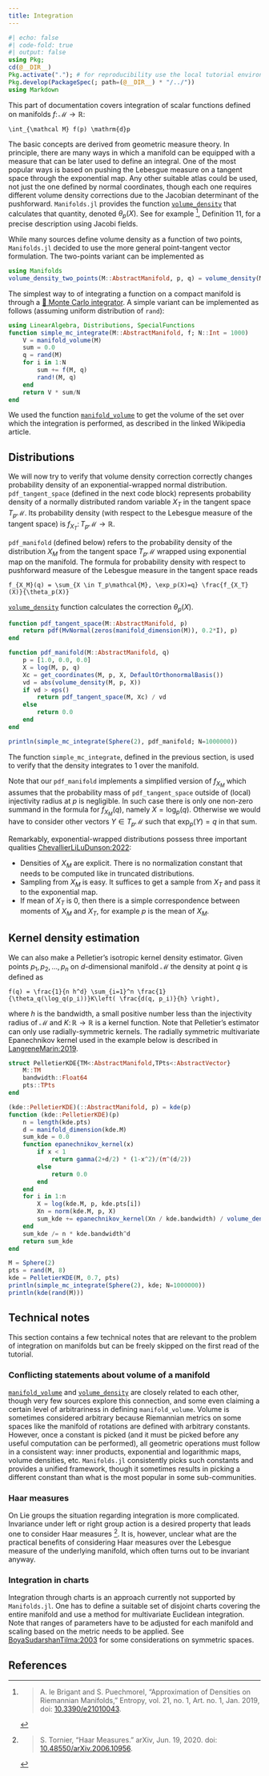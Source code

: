 ```yaml
---
title: Integration
---
```


```julia
#| echo: false
#| code-fold: true
#| output: false
using Pkg;
cd(@__DIR__)
Pkg.activate("."); # for reproducibility use the local tutorial environment.
Pkg.develop(PackageSpec(; path=(@__DIR__) * "/../"))
using Markdown
```

This part of documentation covers integration of scalar functions defined on manifolds $f \colon \mathcal{M} \to \mathbb{R}$:

```math
\int_{\mathcal M} f(p) \mathrm{d}p
```

The basic concepts are derived from geometric measure theory.
In principle, there are many ways in which a manifold can be equipped with a measure that can be later used to define an integral.
One of the most popular ways is based on pushing the Lebesgue measure on a tangent space through the exponential map.
Any other suitable atlas could be used, not just the one defined by normal coordinates, though each one requires different volume density corrections due to the Jacobian determinant of the pushforward.
`Manifolds.jl` provides the function [`volume_density`](@ref) that calculates that quantity, denoted $\theta_p(X)$.
See for example [^leBrigantPuechmorel2019], Definition 11, for a precise description using Jacobi fields.

While many sources define volume density as a function of two points, `Manifolds.jl` decided to use the more general point-tangent vector formulation. The two-points variant can be implemented as
```julia
using Manifolds
volume_density_two_points(M::AbstractManifold, p, q) = volume_density(M, p, log(M, p, q))
```

The simplest way to of integrating a function on a compact manifold is through a [📖 Monte Carlo integrator](https://en.wikipedia.org/wiki/Monte_Carlo_integration).
A simple variant can be implemented as follows (assuming uniform distribution of `rand`):

```julia
using LinearAlgebra, Distributions, SpecialFunctions
function simple_mc_integrate(M::AbstractManifold, f; N::Int = 1000)
    V = manifold_volume(M)
    sum = 0.0
    q = rand(M)
    for i in 1:N
        sum += f(M, q)
        rand!(M, q)
    end
    return V * sum/N
end
```

We used the function [`manifold_volume`](@ref) to get the volume of the set over which the integration is performed, as described in the linked Wikipedia article.

## Distributions

We will now try to verify that volume density correction correctly changes probability density of an exponential-wrapped normal distribution.
`pdf_tangent_space` (defined in the next code block) represents probability density of a normally distributed random variable $X_T$ in the tangent space $T_p \mathcal{M}$.
Its probability density (with respect to the Lebesgue measure of the tangent space) is $f_{X_T}\colon T_p \mathcal{M} \to \mathbb{R}$.

`pdf_manifold` (defined below) refers to the probability density of the distribution $X_M$ from the tangent space $T_p \mathcal{M}$ wrapped using exponential map on the manifold.
The formula for probability density with respect to pushforward measure of the Lebesgue measure in the tangent space reads
```math
f_{X_M}(q) = \sum_{X \in T_p\mathcal{M}, \exp_p(X)=q} \frac{f_{X_T}(X)}{\theta_p(X)}
```
[`volume_density`](@ref) function calculates the correction $\theta_p(X)$.


```julia
function pdf_tangent_space(M::AbstractManifold, p)
    return pdf(MvNormal(zeros(manifold_dimension(M)), 0.2*I), p)
end

function pdf_manifold(M::AbstractManifold, q)
    p = [1.0, 0.0, 0.0]
    X = log(M, p, q)
    Xc = get_coordinates(M, p, X, DefaultOrthonormalBasis())
    vd = abs(volume_density(M, p, X))
    if vd > eps()
        return pdf_tangent_space(M, Xc) / vd
    else
        return 0.0
    end
end

println(simple_mc_integrate(Sphere(2), pdf_manifold; N=1000000))
```

The function `simple_mc_integrate`, defined in the previous section, is used to verify that the density integrates to 1 over the manifold.

Note that our `pdf_manifold` implements a simplified version of $f_{X_M}$ which assumes that the probability mass of `pdf_tangent_space` outside of (local) injectivity radius at $p$ is negligible.
In such case there is only one non-zero summand in the formula for $f_{X_M}(q)$, namely $X=\log_p(q)$.
Otherwise we would have to consider other vectors $Y\in T_p \mathcal{M}$ such that $\exp_p(Y) = q$ in that sum.

Remarkably, exponential-wrapped distributions possess three important qualities [ChevallierLiLuDunson:2022](@cite):

* Densities of $X_M$ are explicit. There is no normalization constant that needs to be computed like in truncated distributions.
* Sampling from $X_M$ is easy. It suffices to get a sample from $X_T$ and pass it to the exponential map.
* If mean of $X_T$ is 0, then there is a simple correspondence between moments of $X_M$ and $X_T$, for example $p$ is the mean of $X_M$.

## Kernel density estimation

We can also make a Pelletier's isotropic kernel density estimator. Given points $p_1, p_2, \dots, p_n$ on $d$-dimensional manifold $\mathcal M$
the density at point $q$ is defined as
```math
f(q) = \frac{1}{n h^d} \sum_{i=1}^n \frac{1}{\theta_q(\log_q(p_i))}K\left( \frac{d(q, p_i)}{h} \right),
```

where $h$ is the bandwidth, a small positive number less than the injectivity radius of $\mathcal M$ and $K\colon\mathbb{R}\to\mathbb{R}$ is a kernel function.
Note that Pelletier's estimator can only use radially-symmetric kernels.
The radially symmetric multivariate Epanechnikov kernel used in the example below is described in [LangreneMarin:2019](@ref).

```julia
struct PelletierKDE{TM<:AbstractManifold,TPts<:AbstractVector}
    M::TM
    bandwidth::Float64
    pts::TPts
end

(kde::PelletierKDE)(::AbstractManifold, p) = kde(p)
function (kde::PelletierKDE)(p)
    n = length(kde.pts)
    d = manifold_dimension(kde.M)
    sum_kde = 0.0
    function epanechnikov_kernel(x)
        if x < 1
            return gamma(2+d/2) * (1-x^2)/(π^(d/2))
        else
            return 0.0
        end
    end
    for i in 1:n
        X = log(kde.M, p, kde.pts[i])
        Xn = norm(kde.M, p, X)
        sum_kde += epanechnikov_kernel(Xn / kde.bandwidth) / volume_density(kde.M, p, X)
    end
    sum_kde /= n * kde.bandwidth^d
    return sum_kde
end

M = Sphere(2)
pts = rand(M, 8)
kde = PelletierKDE(M, 0.7, pts)
println(simple_mc_integrate(Sphere(2), kde; N=1000000))
println(kde(rand(M)))
```


## Technical notes

This section contains a few technical notes that are relevant to the problem of integration on manifolds but can be freely skipped on the first read of the tutorial.

### Conflicting statements about volume of a manifold

[`manifold_volume`](@ref) and [`volume_density`](@ref) are closely related to each other, though very few sources explore this connection, and some even claiming a certain level of arbitrariness in defining `manifold_volume`.
Volume is sometimes considered arbitrary because Riemannian metrics on some spaces like the manifold of rotations are defined with arbitrary constants.
However, once a constant is picked (and it must be picked before any useful computation can be performed), all geometric operations must follow in a consistent way: inner products, exponential and logarithmic maps, volume densities, etc.
`Manifolds.jl` consistently picks such constants and provides a unified framework, though it sometimes results in picking a different constant than what is the most popular in some sub-communities.

### Haar measures

On Lie groups the situation regarding integration is more complicated.
Invariance under left or right group action is a desired property that leads one to consider Haar measures [^Tornier2020].
It is, however, unclear what are the practical benefits of considering Haar measures over the Lebesgue measure of the underlying manifold, which often turns out to be invariant anyway.

### Integration in charts

Integration through charts is an approach currently not supported by `Manifolds.jl`.
One has to define a suitable set of disjoint charts covering the entire manifold and use a method for multivariate Euclidean integration.
Note that ranges of parameters have to be adjusted for each manifold and scaling based on the metric needs to be applied.
See [BoyaSudarshanTilma:2003](@cite) for some considerations on symmetric spaces.


## References

[^Tornier2020]:
    > S. Tornier, “Haar Measures.” arXiv, Jun. 19, 2020.
    > doi: [10.48550/arXiv.2006.10956](https://doi.org/10.48550/arXiv.2006.10956).

[^leBrigantPuechmorel2019]:
    > A. le Brigant and S. Puechmorel, “Approximation of Densities on Riemannian Manifolds,”
    > Entropy, vol. 21, no. 1, Art. no. 1, Jan. 2019,
    > doi: [10.3390/e21010043](https://doi.org/10.3390/e21010043).
